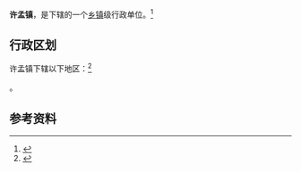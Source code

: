 {{中国乡级行政区|37/11/21/104/000}}

'''许孟镇'''，是{{PRC admin/fullname|37/11/21/104/000|3}}下辖的一个[[乡镇|乡镇]]级行政单位。<ref>{{PRC admin/ref sgc|{{PRC admin/parent|37/11/21/104/000}}}}</ref>

== 行政区划 ==

许孟镇下辖以下地区：<ref>{{PRC admin/ref sgc|37/11/21/104/000}}</ref>

{{PRC admin/children|37/11/21/104/000}}。

== 参考资料 ==

{{reflist}}

{{行政区划小作品}}
{{PRC admin/navcat|37/11/21/104/000}}